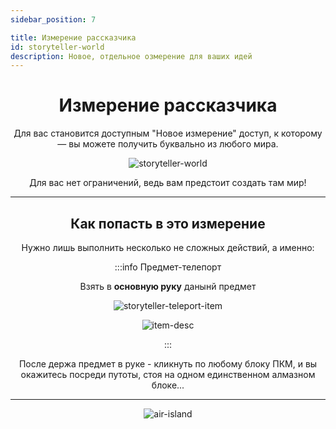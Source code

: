 ```yaml
---
sidebar_position: 7

title: Измерение рассказчика
id: storyteller-world
description: Новое, отдельное озмерение для ваших идей
---
```



<div align="center">

# Измерение рассказчика

Для вас становится доступным "Новое измерение" доступ, к которому — вы можете получить буквально из любого мира.

![storyteller-world](@site/static/img/doc/world.png "Халва мир")

Для вас нет ограничений, ведь вам предстоит создать там мир!

---

## Как попасть в это измерение

Нужно лишь выполнить несколько не сложных действий, а именно:

:::info Предмет-телепорт

Взять в **основную руку** данынй предмет
<div>
<div className="img-txt-cont">

![storyteller-teleport-item](@site/static/img/doc/st-item-teleporter.png)

<div className="txt" align="center">
<div style={{scale:"125%"}}>

![item-desc](@site/static/img/doc/st-item-teleporter-desc.png)

</div>
</div>
</div>
</div>
:::

После держа предмет в руке - кликнуть по любому блоку ПКМ, и вы окажитесь посреди путоты, стоя на одном единственном алмазном блоке...

---

![air-island](@site/static/img/doc/air-island.png "Где-то в пустоте, процветает жизнь")

</div>